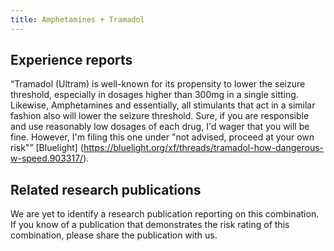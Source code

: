 ---
title: Amphetamines + Tramadol
---
## Experience reports

“Tramadol (Ultram) is well-known for its propensity to lower the seizure threshold, especially in dosages higher than 300mg in a single sitting. Likewise, Amphetamines and essentially, all stimulants that act in a similar fashion also will lower the seizure threshold. Sure, if you are responsible and use reasonably low dosages of each drug, I'd wager that you will be fine. However, I'm filing this one under "not advised, proceed at your own risk"” [Bluelight] (https://bluelight.org/xf/threads/tramadol-how-dangerous-w-speed.903317/).

## Related research publications

We are yet to identify a research publication reporting on this combination. If you know of a publication that demonstrates the risk rating of this combination, please share the publication with us.




